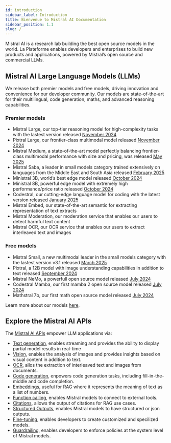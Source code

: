 ```yaml
---
id: introduction
sidebar_label: Introduction
title: Bienvenue to Mistral AI Documentation
sidebar_position: 1.1
slug: /
---
```


Mistral AI is a research lab building the best open source models in the world. La Plateforme enables developers and enterprises to build new products and applications, powered by Mistral’s open source and commercial LLMs. 

## Mistral AI Large Language Models (LLMs)

We release both premier models and free models, driving innovation and convenience for our developer community. Our models are state-of-the-art for their multilingual, code generation, maths, and advanced reasoning capabilities.

### Premier models

- Mistral Large, our top-tier reasoning model for high-complexity tasks with the lastest version released [November 2024](https://mistral.ai/news/pixtral-large/)
- Pixtral Large, our frontier-class multimodal model released [November 2024](https://mistral.ai/news/pixtral-large/)
- Mistral Medium, a state-of-the-art model perfectly balancing frontier-class multimodal performance with size and pricing, was released [May 2025](https://mistral.ai/news/mistral-medium-3/)
- Mistral Saba, a leader in small models category trained extensively on languages from the Middle East and South Asia released [February 2025](https://mistral.ai/news/mistral-saba/)
- Ministral 3B, world’s best edge model released [October 2024](https://mistral.ai/news/ministraux/)
- Ministral 8B, powerful edge model with extremely high performance/price ratio released [October 2024](https://mistral.ai/news/ministraux/)
- Codestral, our cutting-edge language model for coding with the latest version released [January 2025](https://mistral.ai/news/codestral-2501/)
- Mistral Embed, our state-of-the-art semantic for extracting representation of text extracts
- Mistral Moderation, our moderation service that enables our users to detect harmful text content
- Mistral OCR, our OCR service that enables our users to extract interleaved text and images

### Free models
- Mistral Small, a new multimodal leader in the small models category with the lastest version v3.1 released [March 2025](https://mistral.ai/news/mistral-small-3-1/)
- Pixtral, a 12B model with image understanding capabilities in addition to text released [September 2024](https://mistral.ai/news/pixtral-12b/)
- Mistral NeMo, a powerfull open source model released [July 2024](https://mistral.ai/news/mistral-nemo/)
- Codestral Mamba, our first mamba 2 open source model released [July 2024](https://mistral.ai/news/codestral-mamba/)
- Mathstral 7b, our first math open source model released [July 2024](https://mistral.ai/news/mathstral/)

Learn more about our models [here](/getting-started/models/models_overview).

## Explore the Mistral AI APIs

The [Mistral AI APIs](https://console.mistral.ai/) empower LLM applications via:

- [Text generation](/capabilities/completion), enables streaming and provides the ability to display partial model results in real-time
- [Vision](/capabilities/vision), enables the analysis of images and provides insights based on visual content in addition to text.
- [OCR](/capabilities/document), allos the extraction of interleaved text and images from documents.
- [Code generation](/capabilities/code_generation), enpowers code generation tasks, including fill-in-the-middle and code completion.
- [Embeddings](/capabilities/embeddings), useful for RAG where it represents the meaning of text as a list of numbers.
- [Function calling](/capabilities/function_calling), enables Mistral models to connect to external tools.
- [Citations](/capabilities/citations), allows the output of citations for RAG use cases.
- [Structured Outputs](/capabilities/structured-output/structured_output_overview), enables Mistral models to have structured or json outputs.
- [Fine-tuning](/capabilities/finetuning/finetuning_overview), enables developers to create customized and specilized models.
- [Guardrailing](/capabilities/guardrailing), enables developers to enforce policies at the system level of Mistral models.
